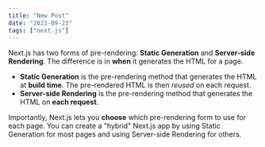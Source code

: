 ```yaml
---
title: "New Post"
date: "2023-09-23"
tags: ["next.js"]
---
```


<CustomImage
  src="https://s3.eu-west-1.amazonaws.com/gc-media-assets.gc.ipswichtownfcservices.co.uk/dad63c0b-9c02-464c-b78c-eb2192864a24.png"
  alt="ITFC"
/>

Next.js has two forms of pre-rendering: **Static Generation** and **Server-side Rendering**. The difference is in **when** it generates the HTML for a page.

- **Static Generation** is the pre-rendering method that generates the HTML at **build time**. The pre-rendered HTML is then _reused_ on each request.
- **Server-side Rendering** is the pre-rendering method that generates the HTML on **each request**.

Importantly, Next.js lets you **choose** which pre-rendering form to use for each page. You can create a "hybrid" Next.js app by using Static Generation for most pages and using Server-side Rendering for others.
